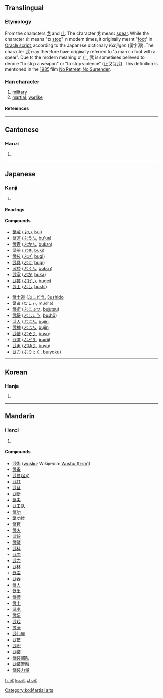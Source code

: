 ==Translingual==

===Etymology===
From the characters [[戈]] and [[止]]. The character 戈 means [[spear]]. While the character 止 means "to [[stop]]" in modern times, it originally meant "[[foot]]" in [[w:Oracle script|Oracle script]], according to the Japanese dictionary ''Kanjigen'' (漢字源). The character 武 may therefore have originally referred to "a man on foot with a spear".  Due to the modern meaning of 止, 武 is sometimes believed to denote "to stop a weapon" or "to stop violence" (止戈为武). This definition is mentioned in the [[w:1985|1985]] film [[w:No Retreat, No Surrender|No Retreat, No Surrender]].

===Han character===
{{Han char|rn=77|rad=止|as=04|sn=8|four=1314<sub>0</sub>|canj=一心卜中一 (MPYLM)}}

# [[military]]
# [[martial]], [[warlike]]

====References====
{{Han ref|kx=0575.090|dkj=16273|dj=0965.080|hdz=21439.050|uh=6B66|ud=27494|bh=AA5A|bd=43610}}

----
==Cantonese==

===Hanzi===
{{yue-hanzi|jyut=|y=mou5}}
# {{defn|Cantonese}}

----
==Japanese==

===Kanji===
{{ja-kanji|grade=5|rs=止04}}
# {{defn|Japanese}}

====Readings====
{{ja-readings|kanon=[[ぶ]] (bu)|goon=[[む]] (mu)|kun=[[たけし]] (takeshi)}}

====Compounds====
{{top2}}
*[[武威]] ([[ぶい]], [[bui]])
*[[武運]] ([[ぶうん]], [[bu'un]])
*[[武官]] ([[ぶかん]], [[bukan]])
*[[武器]] ([[ぶき]], [[buki]])
*[[武技]] ([[ぶぎ]], [[bugi]])
*[[武具]] ([[ぶぐ]], [[bugi]])
*[[武勲]] ([[ぶくん]], [[bukun]])
*[[武家]] ([[ぶか]], [[buka]])
*[[武芸]] ([[ぶげい]], [[bugei]])
*[[武士]] ([[ぶし]], [[bushi]])
{{mid2}}
*[[武士道]] ([[ぶしどう]], [[Bushido]]
*[[武者]] ([[むしゃ]], [[musha]])
*[[武術]] ([[ぶじゅつ]], [[bujutsu]])
*[[武将]] ([[ぶしょう]], [[bushō]])
*[[武人]] ([[ぶじん]], [[bujin]])
*[[武神]] ([[ぶじん]], [[bujin]])
*[[武装]] ([[ぶそう]], [[busō]])
*[[武道]] ([[ぶどう]], [[budō]])
*[[武勇]] ([[ぶゆう]], [[buyū]])
*[[武力]] ([[ぶりょく]], [[buryoku]])
{{bottom}}

----

==Korean==

===Hanja===
{{ko-hanja|hangeul=무|eumhun=|rv=mu|mr=mu|y=mu}}
# {{defn|Korean}}

[[Category:ko:Martial arts]]

----
==Mandarin==

===Hanzi===
{{cmn-hanzi|pin=[[wǔ]] (wu3)|wg=wu<sup>3</sup>}}
# {{defn|Mandarin}}

====Compounds====
*[[武術]] ([[wushu]]; Wikipedia: [[w:Wushu (term)|Wushu (term)]])
*[[武备]]
*[[武昌起义]]
*[[武打]]
*[[武旦]]
*[[武断]]
*[[武夫]]
*[[武工队]]
*[[武功]]
*[[武功片]]
*[[武官]]
*[[武火]]
*[[武将]]
*[[武警]]
*[[武科]]
*[[武库]]
*[[武力]]
*[[武林]]
*[[武庙]]
*[[武器]]
*[[武人]]
*[[武生]]
*[[武师]]
*[[武士]]
*[[武术]]
*[[武坛]]
*[[武戏]]
*[[武侠]]
*[[武仙座]]
*[[武艺]]
*[[武职]]
*[[武装]]
*[[武装部队]]
*[[武装警察]]
*[[武装力量]]

[[fr:武]]
[[hu:武]]
[[zh:武]]
